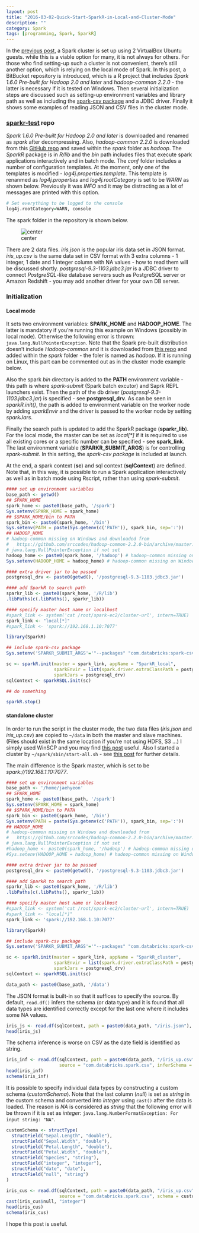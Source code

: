 ```yaml
---
layout: post
title: "2016-03-02-Quick-Start-SparkR-in-Local-and-Cluster-Mode"
description: ""
category: Spark
tags: [programming, Spark, SparkR]
---
```


In the [previous post](http://jaehyeon-kim.github.io/2016/02/Spark-Cluster-Setup-on-VirtualBox), a Spark cluster is set up using 2 VirtualBox Ubuntu guests. while this is a viable option for many, it is not always for others. For those who find setting-up such a cluster is not convenient, there's still another option, which is relying on the local mode of Spark. In this post, a BitBucket repository is introduced, which is a R project that includes *Spark 1.6.0 Pre-built for Hadoop 2.0 and later* and *hadoop-common 2.2.0* - the latter is necessary if it is tested on Windows. Then several initialization steps are discussed such as setting-up environment variables and library path as well as including the [spark-csv package](https://github.com/databricks/spark-csv) and a JDBC driver. Finally it shows some examples of reading JSON and CSV files in the cluster mode.

### [sparkr-test](https://bitbucket.org/jaehyeon/sparkr-test) repo

*Spark 1.6.0 Pre-built for Hadoop 2.0 and later* is downloaded and renamed as *spark* after decompressing. Also, *hadoop-common 2.2.0* is downloaded from this [GitHub repo](https://github.com/srccodes/hadoop-common-2.2.0-bin/archive/master.zip) and saved within the *spark* folder as *hadoop*. The *SparkR* package is in *R/lib* and the *bin* path includes files that execute spark applications interactively and in batch mode. The *conf* folder includes a number of configuration templates. At the moment, only one of the templates is modified - *log4j.properties.template*. This template is renanmed as *log4j.properties* and *log4j.rootCategory* is set to be *WARN* as shown below. Previously it was *INFO* and it may be distracting as a lot of messages are printed with this option.

```r
# Set everything to be logged to the console
log4j.rootCategory=WARN, console
```

The spark folder in the repository is shown below.

![center](/home/jaehyeon/jaehyeon-kim.github.io/figs/2016-03-02-Quick-Start-SparkR-in-Local-and-Cluster-Mode/01_spark_foler.png)

There are 2 data files. *iris.json* is the popular iris data set in JSON format. *iris_up.csv* is the same data set in CSV format with 3 extra columns - 1 integer, 1 date and 1 integer column with NA values - how to read them will be discussed shortly. *postgresql-9.3-1103.jdbc3.jar* is a JDBC driver to connect *PostgreSQL*-like database servers such as PostgreSQL server or Amazon Redshift - you may add another driver for your own DB server.

### Initialization

#### Local mode

It sets two environment variables: **SPARK_HOME** and **HADOOP_HOME**. The latter is mandatory if you're running this example on Windows (possibly in local mode). Otherwise the following error is thrown: `java.lang.NullPointerException`. Note that the Spark pre-built distribution doesn't include *Hadoop-common* and it is downloaded from [this repo](https://github.com/srccodes/hadoop-common-2.2.0-bin/archive/master.zip) and added within the *spark* folder - the foler is named as *hadoop*. If it is running on Linux, this part can be commented out as in the cluster mode example below. 

Also the spark *bin* directory is added to the **PATH** environment variable - this path is where *spark-submit* (Spark batch excutor) and Saprk REPL launchers exist. Then the path of the db driver (*postgresql-9.3-1103.jdbc3.jar*) is specified - see **postgresql_drv**. As can be seen in *sparkR.init()*, the path is added to environment variable on the worker node by adding *sparkEnvir* and the driver is passed to the worker node by setting *sparkJars*.

Finally the search path is updated to add the SparkR package (**sparkr_lib**). For the local mode, the master can be set as _local[*]_ if it is required to use all existing cores or a specific number can be specified - see **spark_link**. The last environment variable (**SPARKR_SUBMIT_ARGS**) is for controlling *spark-submit*. In this setting, the *spark-csv package* is included at launch.

At the end, a spark context (**sc**) and sql context (**sqlContext**) are defined. Note that, in this way, it is possible to run a Spark application interactively as well as in batch mode using Rscript, rather than using *spark-submit*.

```r
#### set up environment variables
base_path <- getwd()
## SPARK_HOME
spark_home <- paste0(base_path, '/spark')
Sys.setenv(SPARK_HOME = spark_home)
## $SPARK_HOME/bin to PATH
spark_bin <- paste0(spark_home, '/bin')
Sys.setenv(PATH = paste(Sys.getenv(c('PATH')), spark_bin, sep=':')) 
## HADOOP_HOME
# hadoop-common missing on Windows and downloaded from 
#   https://github.com/srccodes/hadoop-common-2.2.0-bin/archive/master.zip
# java.lang.NullPointerException if not set
hadoop_home <- paste0(spark_home, '/hadoop') # hadoop-common missing on Windows
Sys.setenv(HADOOP_HOME = hadoop_home) # hadoop-common missing on Windows

#### extra driver jar to be passed
postgresql_drv <- paste0(getwd(), '/postgresql-9.3-1103.jdbc3.jar')

#### add SparkR to search path
sparkr_lib <- paste0(spark_home, '/R/lib')
.libPaths(c(.libPaths(), sparkr_lib))

#### specify master host name or localhost
#spark_link <- system('cat /root/spark-ec2/cluster-url', intern=TRUE)
spark_link <- "local[*]"
#spark_link <- 'spark://192.168.1.10:7077'

library(SparkR)

## include spark-csv package
Sys.setenv('SPARKR_SUBMIT_ARGS'='"--packages" "com.databricks:spark-csv_2.10:1.3.0" "sparkr-shell"')

sc <- sparkR.init(master = spark_link, appName = "SparkR_local",
                  sparkEnvir = list(spark.driver.extraClassPath = postgresql_drv),
                  sparkJars = postgresql_drv) 
sqlContext <- sparkRSQL.init(sc)

## do something

sparkR.stop()
```

#### standalone cluster

In order to run the script in the cluster mode, the two data files (*iris.json* and *iris_up.csv*) are copied to `~/data` in both the master and slave machines. (Files should exist in the same location if you're not using HDFS, S3 ...) I simply used WinSCP and you may find [this post](http://jaehyeon-kim.github.io/2015/11/Connecting-to-VirtualBox-Guest-via-SSH-And-RStudio-Server) useful. Also I started a cluster by `~/spark/sbin/start-all.sh` - see [this post](http://jaehyeon-kim.github.io/2016/02/Spark-Cluster-Setup-on-VirtualBox) for further details.

The main difference is the Spark master, which is set to be *spark://192.168.1.10:7077*.

```r
#### set up environment variables
base_path <- '/home/jaehyeon'
## SPARK_HOME
spark_home <- paste0(base_path, '/spark')
Sys.setenv(SPARK_HOME = spark_home)
## $SPARK_HOME/bin to PATH
spark_bin <- paste0(spark_home, '/bin')
Sys.setenv(PATH = paste(Sys.getenv(c('PATH')), spark_bin, sep=':')) 
## HADOOP_HOME
# hadoop-common missing on Windows and downloaded from 
#	https://github.com/srccodes/hadoop-common-2.2.0-bin/archive/master.zip
# java.lang.NullPointerException if not set
#hadoop_home <- paste0(spark_home, '/hadoop') # hadoop-common missing on Windows
#Sys.setenv(HADOOP_HOME = hadoop_home) # hadoop-common missing on Windows

#### extra driver jar to be passed
postgresql_drv <- paste0(getwd(), '/postgresql-9.3-1103.jdbc3.jar')

#### add SparkR to search path
sparkr_lib <- paste0(spark_home, '/R/lib')
.libPaths(c(.libPaths(), sparkr_lib))

#### specify master host name or localhost
#spark_link <- system('cat /root/spark-ec2/cluster-url', intern=TRUE)
#spark_link <- "local[*]"
spark_link <- 'spark://192.168.1.10:7077'

library(SparkR)

## include spark-csv package
Sys.setenv('SPARKR_SUBMIT_ARGS'='"--packages" "com.databricks:spark-csv_2.10:1.3.0" "sparkr-shell"')

sc <- sparkR.init(master = spark_link, appName = "SparkR_cluster",
                  sparkEnvir = list(spark.driver.extraClassPath = postgresql_drv),
                  sparkJars = postgresql_drv) 
sqlContext <- sparkRSQL.init(sc)

data_path <- paste0(base_path, '/data')
```

The JSON format is built-in so that it suffices to specify the source. By default, `read.df()` infers the schema (or data type) and it is found that all data types are identified correctly except for the last one where it includes some NA values.

```r
iris_js <- read.df(sqlContext, path = paste0(data_path, "/iris.json"), source = "json")
head(iris_js)
```

The schema inference is worse on CSV as the date field is identified as string.

```r
iris_inf <- read.df(sqlContext, path = paste0(data_path, "/iris_up.csv"),
                    source = "com.databricks.spark.csv", inferSchema = "true", header = "true")
head(iris_inf)
schema(iris_inf)
```

It is possible to specify individual data types by constructing a custom schema (*customSchema*). Note that the last column (*null*) is set as *string* in the custom schema and converted into *integer* using `cast()` after the data is loaded. The reason is *NA* is considered as *string* that the following error will be thrown if it is set as *integer*: `java.lang.NumberFormatException: For input string: "NA"`.

```r
customSchema <- structType(
  structField("Sepal.Length", "double"),
  structField("Sepal.Width", "double"),
  structField("Petal.Length", "double"),
  structField("Petal.Width", "double"),
  structField("Species", "string"),
  structField("integer", "integer"),
  structField("date", "date"),
  structField("null", "string")
)

iris_cus <- read.df(sqlContext, path = paste0(data_path, "/iris_up.csv"),
                    source = "com.databricks.spark.csv", schema = customSchema, header = "true")
cast(iris_cus$null, "integer")
head(iris_cus)
schema(iris_cus)
```

I hope this post is useful.
